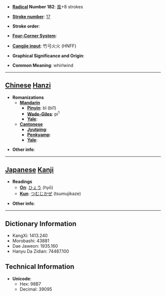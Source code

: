 * '''[[Wiktionary:Chinese radical index| Radical]] Number 182''': [[Wiktionary:Chinese radical index 風|風]]+8 strokes

* '''[[Wiktionary:Chinese total strokes index|Stroke number]]''': [[Wiktionary:Chinese total strokes index 17|17]]

* '''Stroke order''': 

* '''[[Wiktionary:Chinese four corner index|Four-Corner System]]''': 

* '''[[Wiktionary:Chinese Cangjie index|Cangjie input]]''': 竹弓火火 (HNFF)

* '''Graphical Significance and Origin''': 

* '''Common Meaning''': whirlwind

----

== [[Chinese]] [[Hanzi]] ==

* '''Romanizations'''
** '''[[Mandarin]]'''
*** '''[[Pinyin]]''': bī (bi1)
*** '''[[Wade-Giles]]''': pi<sup>1</sup>
*** '''[[Yale]]''': 
** '''[[Cantonese]]'''
*** '''[[Jyutping]]''':
*** '''[[Penkyamp]]''': 
*** '''[[Yale]]''': 

* '''Other info''': 

----

== [[Japanese]] [[Kanji]] ==

* '''Readings'''
** '''[[On]]''': [[ひょう]] (hyō)
** '''[[Kun]]''': [[つむじかぜ]] (tsumujikaze)

* '''Other info''':  

----

== Dictionary Information ==

* KangXi: 1413.240
* Morobashi: 43881
* Dae Jaweon: 1935.160
* Hanyu Da Zidian: 74487.100

== Technical Information ==

* '''Unicode''':
** Hex: 98B7
** Decimal: 39095
